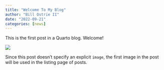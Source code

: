 ```yaml
---
title: "Welcome To My Blog"
author: "Bill Ostrie II"
date: "2022-09-21"
categories: [news]
---
```


This is the first post in a Quarto blog. Welcome!

![](thumbnail.jpg)

Since this post doesn't specify an explicit `image`, the first image in the post will be used in the listing page of posts.
